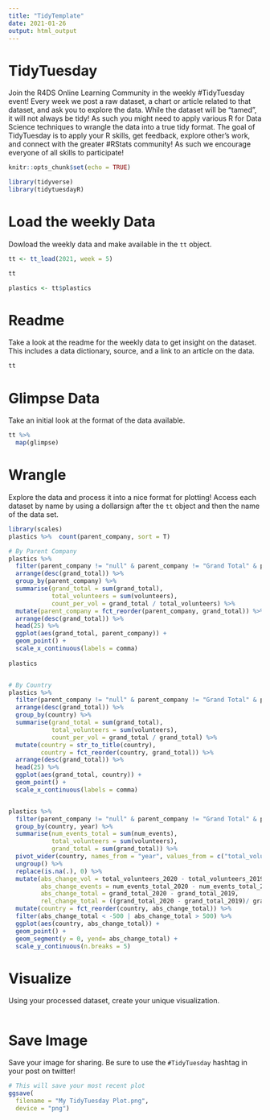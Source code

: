 ```yaml
---
title: "TidyTemplate"
date: 2021-01-26
output: html_output
---
```


# TidyTuesday

Join the R4DS Online Learning Community in the weekly #TidyTuesday event!
Every week we post a raw dataset, a chart or article related to that dataset, and ask you to explore the data.
While the dataset will be “tamed”, it will not always be tidy! As such you might need to apply various R for Data Science techniques to wrangle the data into a true tidy format.
The goal of TidyTuesday is to apply your R skills, get feedback, explore other’s work, and connect with the greater #RStats community!
As such we encourage everyone of all skills to participate!

```r

knitr::opts_chunk$set(echo = TRUE)

library(tidyverse)
library(tidytuesdayR)

```

# Load the weekly Data

Dowload the weekly data and make available in the `tt` object.

```r

tt <- tt_load(2021, week = 5)

tt

plastics <- tt$plastics
```


# Readme

Take a look at the readme for the weekly data to get insight on the dataset.
This includes a data dictionary, source, and a link to an article on the data.

```r

tt

```


# Glimpse Data

Take an initial look at the format of the data available.

```r

tt %>% 
  map(glimpse)

```

# Wrangle

Explore the data and process it into a nice format for plotting! Access each dataset by name by using a dollarsign after the `tt` object and then the name of the data set.

```r

library(scales)
plastics %>%  count(parent_company, sort = T)

# By Parent Company
plastics %>%  
  filter(parent_company != "null" & parent_company != "Grand Total" & parent_company != "NULL" & parent_company != "Unbranded") %>% 
  arrange(desc(grand_total)) %>% 
  group_by(parent_company) %>% 
  summarise(grand_total = sum(grand_total),
            total_volunteers = sum(volunteers),
            count_per_vol = grand_total / total_volunteers) %>% 
  mutate(parent_company = fct_reorder(parent_company, grand_total)) %>% 
  arrange(desc(grand_total)) %>% 
  head(25) %>% 
  ggplot(aes(grand_total, parent_company)) +
  geom_point() +
  scale_x_continuous(labels = comma) 
  
plastics


# By Country 
plastics %>%  
  filter(parent_company != "null" & parent_company != "Grand Total" & parent_company != "NULL" & parent_company != "Unbranded" & country != "EMPTY") %>% 
  arrange(desc(grand_total)) %>% 
  group_by(country) %>% 
  summarise(grand_total = sum(grand_total),
            total_volunteers = sum(volunteers),
            count_per_vol = grand_total / grand_total) %>% 
  mutate(country = str_to_title(country),
         country = fct_reorder(country, grand_total)) %>% 
  arrange(desc(grand_total)) %>% 
  head(25) %>% 
  ggplot(aes(grand_total, country)) +
  geom_point() +
  scale_x_continuous(labels = comma) 


plastics %>%  
  filter(parent_company != "null" & parent_company != "Grand Total" & parent_company != "NULL" & parent_company != "Unbranded" & country != "EMPTY") %>% 
  group_by(country, year) %>% 
  summarise(num_events_total = sum(num_events),
            total_volunteers = sum(volunteers),
            grand_total = sum(grand_total)) %>% 
  pivot_wider(country, names_from = "year", values_from = c("total_volunteers", "num_events_total", "grand_total")) %>%
  ungroup() %>% 
  replace(is.na(.), 0) %>% 
  mutate(abs_change_vol = total_volunteers_2020 - total_volunteers_2019,
         abs_change_events = num_events_total_2020 - num_events_total_2019,
         abs_change_total = grand_total_2020 - grand_total_2019,
         rel_change_total = ((grand_total_2020 - grand_total_2019)/ grand_total_2019) * 100) %>% 
  mutate(country = fct_reorder(country, abs_change_total)) %>%
  filter(abs_change_total < -500 | abs_change_total > 500) %>% 
  ggplot(aes(country, abs_change_total)) +
  geom_point() +
  geom_segment(y = 0, yend= abs_change_total) +
  scale_y_continuous(n.breaks = 5) 


```


# Visualize

Using your processed dataset, create your unique visualization.

```r


  
```

# Save Image

Save your image for sharing. Be sure to use the `#TidyTuesday` hashtag in your post on twitter! 

```r

# This will save your most recent plot
ggsave(
  filename = "My TidyTuesday Plot.png",
  device = "png")

```
